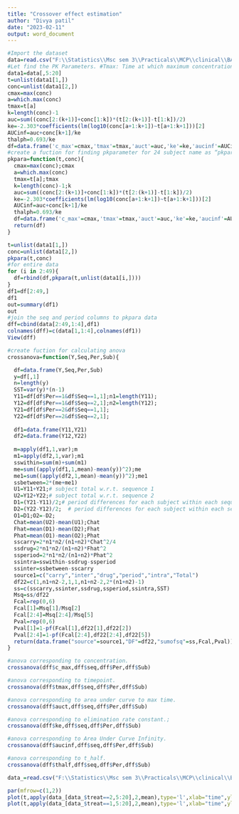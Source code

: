 ---
title: "Crossover effect estimation"
author: "Divya patil"
date: "2023-02-11"
output: word_document
---

```{r}
#Import the dataset
data=read.csv("F:\\Statistics\\Msc sem 3\\Practicals\\MCP\\clinical\\BABEDatac.csv",header = F)
#Let find the PK Parameters. #Tmax: Time at which maximum concentration appears. #Cmax: Maximum concentration. #AUC:Area Under curve (Time Vs Concetration) #AUCinf=portion of remaining area from tk to infinity #ke=elimination rate constant #thalf=time require for concentration to half.
data1=data[,5:20]
t=unlist(data1[1,])
conc=unlist(data1[2,])
cmax=max(conc)
a=which.max(conc)
tmax=t[a]
k=length(conc)-1
auc=sum((conc[2:(k+1)]+conc[1:k])*(t[2:(k+1)]-t[1:k])/2)
ke=-2.303*coefficients(lm(log10(conc[a+1:k+1])~t[a+1:k+1]))[2]
AUCinf=auc+conc[k+1]/ke
thalph=0.693/ke
df=data.frame('c_max'=cmax,'tmax'=tmax,'auct'=auc,'ke'=ke,'aucinf'=AUCinf,'thalf'=thalph)
#create a fuction for finding pkparameter for 24 subject name as “pkpara”
pkpara=function(t,conc){
  cmax=max(conc);cmax
  a=which.max(conc)
  tmax=t[a];tmax
  k=length(conc)-1;k
  auc=sum((conc[2:(k+1)]+conc[1:k])*(t[2:(k+1)]-t[1:k])/2)
  ke=-2.303*coefficients(lm(log10(conc[a+1:k+1])~t[a+1:k+1]))[2]
  AUCinf=auc+conc[k+1]/ke
  thalph=0.693/ke
  df=data.frame('c_max'=cmax,'tmax'=tmax,'auct'=auc,'ke'=ke,'aucinf'=AUCinf,'thalf'=thalph);df
  return(df)
}
```

```{r}
t=unlist(data1[1,])
conc=unlist(data1[2,])
pkpara(t,conc)
#for entire data
for (i in 2:49){ 
  df=rbind(df,pkpara(t,unlist(data1[i,])))
}
df1=df[2:49,]
df1
out=summary(df1)
out
#join the seq and period columns to pkpara data
dff=cbind(data[2:49,1:4],df1)
colnames(dff)=c(data[1,1:4],colnames(df1))
View(dff)
```

```{r}
#create fuction for calculating anova
crossanova=function(Y,Seq,Per,Sub){

  df=data.frame(Y,Seq,Per,Sub)
  y=df[,1]
  n=length(y)
  SST=var(y)*(n-1)
  Y11=df[df$Per==1&df$Seq==1,1];n1=length(Y11); 
  Y12=df[df$Per==1&df$Seq==2,1];n2=length(Y12); 
  Y21=df[df$Per==2&df$Seq==1,1];
  Y22=df[df$Per==2&df$Seq==2,1];
  
  df1=data.frame(Y11,Y21)
  df2=data.frame(Y12,Y22)
  
  m=apply(df1,1,var);m
  m1=apply(df2,1,var);m1
  sswithin=sum(m)+sum(m1)
  me=sum((apply(df1,1,mean)-mean(y))^2);me
  me1=sum((apply(df2,1,mean)-mean(y))^2);me1
  ssbetween=2*(me+me1)
  U1=Y11+Y21;# subject total w.r.t. sequence 1
  U2=Y12+Y22;# subject total w.r.t. sequence 2
  D1=(Y21-Y11)/2;# period differences for each subject within each sequence 1
  D2=(Y22-Y12)/2;  # period differences for each subject within each sequence 2
  O1=D1;O2=-D2;
  Chat=mean(U2)-mean(U1);Chat
  Fhat=mean(D1)-mean(D2);Fhat
  Phat=mean(O1)-mean(O2);Phat
  sscarry=2*n1*n2/(n1+n2)*Chat^2/4
  ssdrug=2*n1*n2/(n1+n2)*Fhat^2
  ssperiod=2*n1*n2/(n1+n2)*Phat^2
  ssintra=sswithin-ssdrug-ssperiod
  ssinter=ssbetween-sscarry
  source1=c("carry","inter","drug","period","intra","Total")
  df22=c(1,n1+n2-2,1,1,n1+n2-2,2*(n1+n2)-1)
  ss=c(sscarry,ssinter,ssdrug,ssperiod,ssintra,SST)
  Msq=ss/df22
  Fcal=rep(0,6)
  Fcal[1]=Msq[1]/Msq[2]
  Fcal[2:4]=Msq[2:4]/Msq[5]
  Pval=rep(0,6)
  Pval[1]=1-pf(Fcal[1],df22[1],df22[2])
  Pval[2:4]=1-pf(Fcal[2:4],df22[2:4],df22[5])
  return(data.frame("source"=source1,"DF"=df22,"sumofsq"=ss,Fcal,Pval))
}
```

```{r}
#anova corresponding to concentration.
crossanova(dff$c_max,dff$seq,dff$Per,dff$Sub)
```

```{r}
#anova corresponding to timepoint.
crossanova(dff$tmax,dff$seq,dff$Per,dff$Sub)
```

```{r}
#anova corresponding to area under curve to max time.
crossanova(dff$auct,dff$seq,dff$Per,dff$Sub)
```

```{r}
#anova corresponding to elimination rate constant.;
crossanova(dff$ke,dff$seq,dff$Per,dff$Sub)
```

```{r}
#anova corresponding to Area Under Curve Infinity.
crossanova(dff$aucinf,dff$seq,dff$Per,dff$Sub)
```

```{r}
#anova corresponding to t_half.
crossanova(dff$thalf,dff$seq,dff$Per,dff$Sub)
```

```{r}
data_=read.csv("F:\\Statistics\\Msc sem 3\\Practicals\\MCP\\clinical\\BABEDatac.csv",header = T);data_

par(mfrow=c(1,2))
plot(t,apply(data_[data_$treat==2,5:20],2,mean),type='l',xlab="time",ylab="Average Concentration corresponding Test Drug")
plot(t,apply(data_[data_$treat==1,5:20],2,mean),type='l',xlab="time",ylab="Average Concentration corresponding Reference Drug")
```





